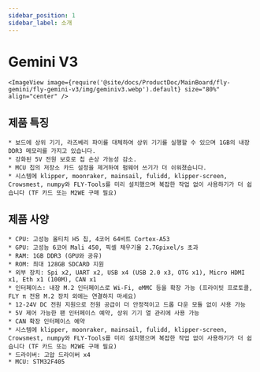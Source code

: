 ```yaml
---
sidebar_position: 1
sidebar_label: 소개
---
```


# Gemini V3

    <ImageView image={require('@site/docs/ProductDoc/MainBoard/fly-gemini/fly-gemini-v3/img/geminiv3.webp').default} size="80%" align="center" />

## 제품 특징
    * 보드에 상위 기기, 라즈베리 파이를 대체하여 상위 기기를 실행할 수 있으며 1GB의 내장 DDR3 메모리를 가지고 있습니다.
    * 강화된 5V 전원 보호로 칩 손상 가능성 감소.
    * MCU 칩의 저장소 카드 설정을 제거하여 펌웨어 쓰기가 더 쉬워졌습니다.
    * 시스템에 klipper, moonraker, mainsail, fulidd, klipper-screen, Crowsmest, numpy와 FLY-Tools를 미리 설치했으며 복잡한 작업 없이 사용하기가 더 쉽습니다 (TF 카드 또는 M2WE 구매 필요)

## 제품 사양

    * CPU: 고성능 올티치 H5 칩, 4코어 64비트 Cortex-A53
    * GPU: 고성능 6코어 Mali 450, 픽셀 채우기율 2.7Gpixel/s 초과
    * RAM: 1GB DDR3 (GPU와 공유)
    * ROM: 최대 128GB SDCARD 지원
    * 외부 장치: Spi x2, UART x2, USB x4 (USB 2.0 x3, OTG x1), Micro HDMI x1, Eth x1 (100M), CAN x1
    * 인터페이스: 내장 M.2 인터페이스로 Wi-Fi, eMMC 등을 확장 가능 (프라이빗 프로토콜, FLY π 전용 M.2 장치 외에는 연결하지 마세요)
    * 12-24V DC 전원 지원으로 전원 공급이 더 안정적이고 드롭 다운 모듈 없이 사용 가능
    * 5V 제어 가능한 팬 인터페이스 예약, 상위 기기 열 관리에 사용 가능
    * CAN 확장 인터페이스 예약
    * 시스템에 klipper, moonraker, mainsail, fulidd, klipper-screen, Crowsmest, numpy와 FLY-Tools를 미리 설치했으며 복잡한 작업 없이 사용하기가 더 쉽습니다 (TF 카드 또는 M2WE 구매 필요)
    * 드라이버: 고압 드라이버 x4
    * MCU: STM32F405
